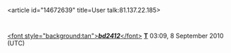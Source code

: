 <article id="14672639" title=User talk:81.137.22.185>
	<talkpage id="14672639" title="User talk:81.137.22.185">
{{whois|host=host81-137-22-185.in-addr.btopenworld.com|[[BT Openworld]], UK}}
{{Repeat vandal}}

{{OW}} [[User:BD2412|&lt;font style=&quot;background:tan&quot;&gt;'''''bd2412'''''&lt;/font&gt;]] [[User talk:BD2412|'''T''']] 03:09, 8 September 2010 (UTC)
	</talkpage>
</article>